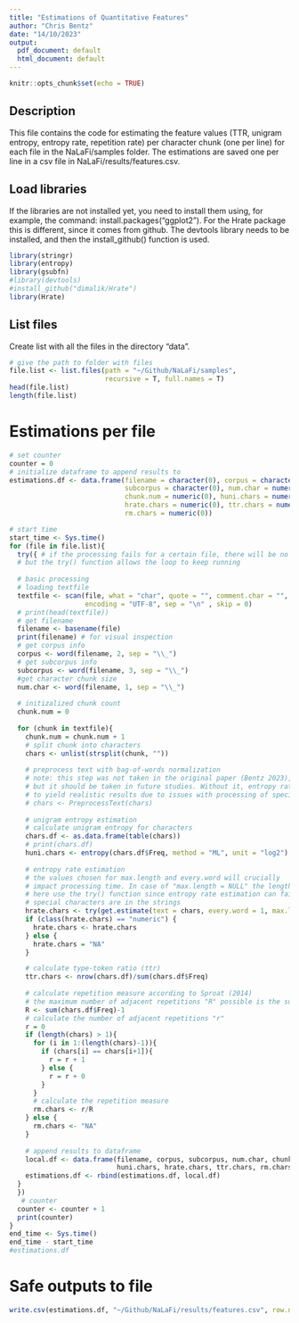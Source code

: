 ```yaml
---
title: "Estimations of Quantitative Features"
author: "Chris Bentz"
date: "14/10/2023"
output:
  pdf_document: default
  html_document: default
---
```


```r
knitr::opts_chunk$set(echo = TRUE)
```

## Description
This file contains the code for estimating the feature values (TTR, unigram entropy, entropy rate, repetition rate) per character chunk (one per line) for each file in the NaLaFi/samples folder. The estimations are saved one per line in a csv file in NaLaFi/results/features.csv. 

## Load libraries
If the libraries are not installed yet, you need to install them using, for example, the command: install.packages("ggplot2"). For the Hrate package this is different, since it comes from github. The devtools library needs to be installed, and then the install_github() function is used.
```r
library(stringr)
library(entropy)
library(gsubfn)
#library(devtools)
#install_github("dimalik/Hrate")
library(Hrate)
```

## List files
Create list with all the files in the directory "data". 
```r
# give the path to folder with files
file.list <- list.files(path = "~/Github/NaLaFi/samples", 
                        recursive = T, full.names = T)
head(file.list)
length(file.list) 
```

# Estimations per file
```r
# set counter
counter = 0
# initialize dataframe to append results to
estimations.df <- data.frame(filename = character(0), corpus = character(0), 
                             subcorpus = character(0), num.char = numeric(0),
                             chunk.num = numeric(0), huni.chars = numeric (0), 
                             hrate.chars = numeric(0), ttr.chars = numeric(0), 
                             rm.chars = numeric(0)) 

# start time
start_time <- Sys.time()
for (file in file.list){
  try({ # if the processing fails for a certain file, there will be no output for this file,
  # but the try() function allows the loop to keep running  
  
  # basic processing
  # loading textfile
  textfile <- scan(file, what = "char", quote = "", comment.char = "", 
                   encoding = "UTF-8", sep = "\n" , skip = 0) 
  # print(head(textfile))
  # get filename
  filename <- basename(file) 
  print(filename) # for visual inspection
  # get corpus info
  corpus <- word(filename, 2, sep = "\\_")
  # get subcorpus info
  subcorpus <- word(filename, 3, sep = "\\_")
  #get character chunk size
  num.char <- word(filename, 1, sep = "\\_")
  
  # initizalized chunk count
  chunk.num = 0
  
  for (chunk in textfile){
    chunk.num = chunk.num + 1
    # split chunk into characters
    chars <- unlist(strsplit(chunk, ""))
    
    # preprocess text with bag-of-words normalization
    # note: this step was not taken in the original paper (Bentz 2023), 
    # but it should be taken in future studies. Without it, entropy rate estimation will sometimes fail
    # to yield realistic results due to issues with processing of special characters.
    # chars <- PreprocessText(chars)
    
    # unigram entropy estimation
    # calculate unigram entropy for characters
    chars.df <- as.data.frame(table(chars))
    # print(chars.df)
    huni.chars <- entropy(chars.df$Freq, method = "ML", unit = "log2")
  
    # entropy rate estimation
    # the values chosen for max.length and every.word will crucially 
    # impact processing time. In case of "max.length = NULL" the length is n units
    # here use the try() function since entropy rate estimation can fail when particular
    # special characters are in the strings
    hrate.chars <- try(get.estimate(text = chars, every.word = 1, max.length = NULL))
    if (class(hrate.chars) == "numeric") {
      hrate.chars <- hrate.chars
    } else {
      hrate.chars = "NA"
    }

    # calculate type-token ratio (ttr)
    ttr.chars <- nrow(chars.df)/sum(chars.df$Freq)
  
    # calculate repetition measure according to Sproat (2014)
    # the maximum number of adjacent repetitions "R" possible is the sum of frequency counts minus 1. 
    R <- sum(chars.df$Freq)-1 
    # calculate the number of adjacent repetitions "r"
    r = 0
    if (length(chars) > 1){
      for (i in 1:(length(chars)-1)){
        if (chars[i] == chars[i+1]){
          r = r + 1
        } else {
          r = r + 0
        }
      }
      # calculate the repetition measure
      rm.chars <- r/R
    } else {
      rm.chars <- "NA"  
    }
  
    # append results to dataframe
    local.df <- data.frame(filename, corpus, subcorpus, num.char, chunk.num,
                           huni.chars, hrate.chars, ttr.chars, rm.chars)
    estimations.df <- rbind(estimations.df, local.df)
  } 
  })
   # counter
  counter <- counter + 1
  print(counter)
}
end_time <- Sys.time()
end_time - start_time
#estimations.df
```

# Safe outputs to file
```r
write.csv(estimations.df, "~/Github/NaLaFi/results/features.csv", row.names = F)
```
